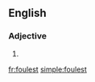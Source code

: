 ==English==

===Adjective===
{{head|en}}

# {{en-superlative of|foul}}

[[fr:foulest]]
[[simple:foulest]]